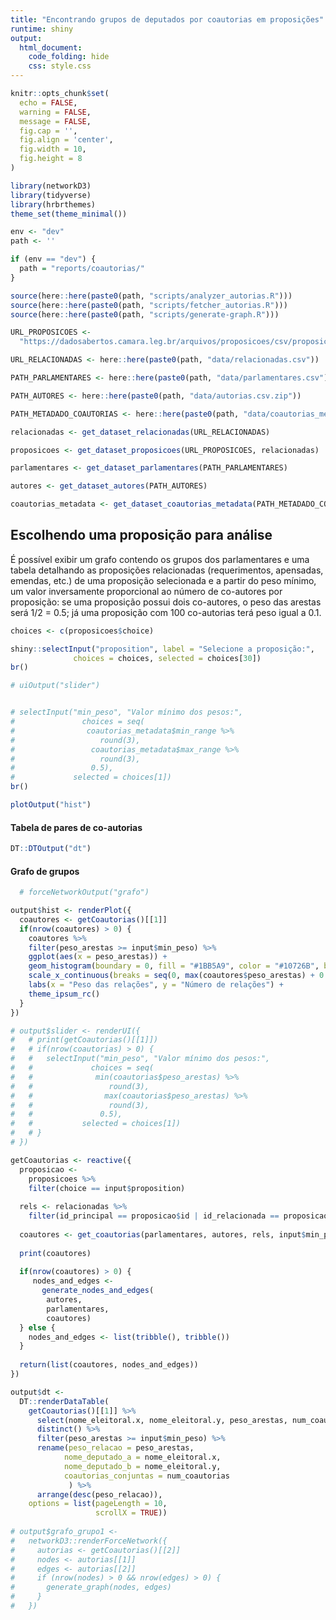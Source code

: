 ```yaml
---
title: "Encontrando grupos de deputados por coautorias em proposições"
runtime: shiny
output:
  html_document:
    code_folding: hide
    css: style.css
---
```


```r
knitr::opts_chunk$set(
  echo = FALSE,
  warning = FALSE,
  message = FALSE,
  fig.cap = '',
  fig.align = 'center',
  fig.width = 10,
  fig.height = 8
)
```

```r
library(networkD3)
library(tidyverse)
library(hrbrthemes)
theme_set(theme_minimal())

env <- "dev"
path <- ''

if (env == "dev") {
  path = "reports/coautorias/"
} 

source(here::here(paste0(path, "scripts/analyzer_autorias.R")))
source(here::here(paste0(path, "scripts/fetcher_autorias.R")))
source(here::here(paste0(path, "scripts/generate-graph.R")))

URL_PROPOSICOES <-
  "https://dadosabertos.camara.leg.br/arquivos/proposicoes/csv/proposicoes-2019.csv"

URL_RELACIONADAS <- here::here(paste0(path, "data/relacionadas.csv"))

PATH_PARLAMENTARES <- here::here(paste0(path, "data/parlamentares.csv"))

PATH_AUTORES <- here::here(paste0(path, "data/autorias.csv.zip"))

PATH_METADADO_COAUTORIAS <- here::here(paste0(path, "data/coautorias_metadata.csv"))
```

```r
relacionadas <- get_dataset_relacionadas(URL_RELACIONADAS)

proposicoes <- get_dataset_proposicoes(URL_PROPOSICOES, relacionadas)

parlamentares <- get_dataset_parlamentares(PATH_PARLAMENTARES)

autores <- get_dataset_autores(PATH_AUTORES)

coautorias_metadata <- get_dataset_coautorias_metadata(PATH_METADADO_COAUTORIAS)
```

## Escolhendo uma proposição para análise

É possível exibir um grafo contendo os grupos dos parlamentares e uma tabela detalhando as proposições relacionadas (requerimentos, apensadas, emendas, etc.) de uma proposição selecionada e a partir do peso mínimo, um valor inversamente proporcional ao número de co-autores por proposição: se uma proposição possui dois co-autores, o peso das arestas será 1/2 = 0.5; já uma proposição com 100 co-autorias terá peso igual a 0.1.

```r
choices <- c(proposicoes$choice)

shiny::selectInput("proposition", label = "Selecione a proposição:",
              choices = choices, selected = choices[30])
br()

# uiOutput("slider")


# selectInput("min_peso", "Valor mínimo dos pesos:",
#               choices = seq(
#                coautorias_metadata$min_range %>% 
#                   round(3), 
#                 coautorias_metadata$max_range %>% 
#                   round(3),
#                 0.5), 
#             selected = choices[1])
br()

plotOutput("hist")
```

#### Tabela de pares de co-autorias

```r
DT::DTOutput("dt")
```

#### Grafo de grupos

```r
  # forceNetworkOutput("grafo")
```


```r

output$hist <- renderPlot({
  coautores <- getCoautorias()[[1]]
  if(nrow(coautores) > 0) {
    coautores %>%
    filter(peso_arestas >= input$min_peso) %>% 
    ggplot(aes(x = peso_arestas)) +
    geom_histogram(boundary = 0, fill = "#1BB5A9", color = "#10726B", binwidth = 1) +
    scale_x_continuous(breaks = seq(0, max(coautores$peso_arestas) + 0.1, 1)) +
    labs(x = "Peso das relações", y = "Número de relações") +
    theme_ipsum_rc()
  }
})

# output$slider <- renderUI({
#   # print(getCoautorias()[[1]])
#   # if(nrow(coautorias) > 0) {
#   #   selectInput("min_peso", "Valor mínimo dos pesos:",
#   #             choices = seq(
#   #              min(coautorias$peso_arestas) %>%
#   #                 round(3),
#   #                max(coautorias$peso_arestas) %>%
#   #                 round(3),
#   #               0.5),
#   #           selected = choices[1])
#   # }
# })

getCoautorias <- reactive({
  proposicao <- 
    proposicoes %>% 
    filter(choice == input$proposition)
  
  rels <- relacionadas %>% 
    filter(id_principal == proposicao$id | id_relacionada == proposicao$id)
  
  coautores <- get_coautorias(parlamentares, autores, rels, input$min_peso)
  
  print(coautores)
  
  if(nrow(coautores) > 0) {
     nodes_and_edges <- 
       generate_nodes_and_edges(
        autores,
        parlamentares,
        coautores)
  } else {
    nodes_and_edges <- list(tribble(), tribble())
  }
 
  return(list(coautores, nodes_and_edges))
})

output$dt <- 
  DT::renderDataTable(
    getCoautorias()[[1]] %>% 
      select(nome_eleitoral.x, nome_eleitoral.y, peso_arestas, num_coautorias) %>% 
      distinct() %>% 
      filter(peso_arestas >= input$min_peso) %>% 
      rename(peso_relacao = peso_arestas, 
            nome_deputado_a = nome_eleitoral.x,
            nome_deputado_b = nome_eleitoral.y,
            coautorias_conjuntas = num_coautorias
             ) %>% 
      arrange(desc(peso_relacao)), 
    options = list(pageLength = 10,
                   scrollX = TRUE))
  
# output$grafo_grupo1 <- 
#   networkD3::renderForceNetwork({
#     autorias <- getCoautorias()[[2]]
#     nodes <- autorias[[1]]
#     edges <- autorias[[2]]
#     if (nrow(nodes) > 0 && nrow(edges) > 0) {
#       generate_graph(nodes, edges)
#     }
#   })
```
